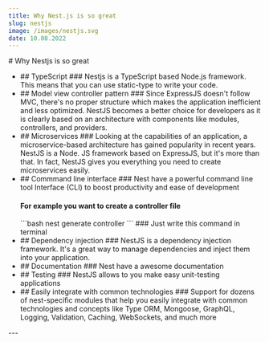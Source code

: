 ---
title: Why Nest.js is so great
slug: nestjs
image: /images/nestjs.svg
date: 10.08.2022
---


<div className={styles.mdxContainer}>
# Why Nestjs is so great

<ul>
<li>
## TypeScript
### Nestjs is a TypeScript based Node.js framework. This means that you can use static-type to write your code.
</li>
<li>
## Model view controller pattern
 ### Since ExpressJS doesn't follow MVC, there's no proper structure which makes the application inefficient and less optimized. NestJS becomes a better choice for developers as it is clearly based on an architecture with components like modules, controllers, and providers.
</li>
<li>
## Microservices
### Looking at the capabilities of an application, a microservice-based architecture has gained popularity in recent years. NestJS is a Node. JS framework based on ExpressJS, but it's more than that. In fact, NestJS gives you everything you need to create microservices easily.
</li>
<li style={{marginBottom: '1rem'}}>
## Commmand line interface
### Nest have a powerful command line tool Interface (CLI) to boost productivity and ease of development
<h4 className={styles.example}>For example you want to create a controller file</h4>
```bash
  nest generate controller <controllerName>
```
### Just write this command in terminal
</li>
<li>
  ## Dependency injection
  ### NestJS is a dependency injection framework. It's a great way to manage dependencies and inject them into your application.
</li>
<li>
## Documentation
### Nest have a awesome documentation
</li>
<li>
## Testing
### NestJS allows to you make easy unit-testing applications
</li>
<li>
## Easily integrate with common technologies
### Support for dozens of nest-specific modules that help you easily integrate with common technologies and concepts like Type ORM, Mongoose, GraphQL, Logging, Validation, Caching, WebSockets, and much more
</li>
</ul>
---
<Comments />
</div>
